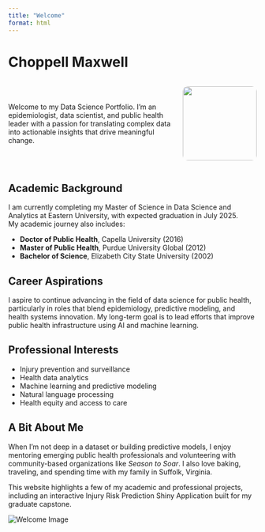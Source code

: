 ```yaml
---
title: "Welcome"
format: html
---
```



# Choppell Maxwell

::::: {style="display: flex; align-items: center; justify-content: space-between;"}
::: {style="flex: 1;"}
Welcome to my Data Science Portfolio. I'm an epidemiologist, data scientist, and public health leader with a passion for translating complex data into actionable insights that drive meaningful change.
:::

::: {style="margin-left: 20px;"}
![](profile.jpg){width="150px" style="border-radius: 10px;"}
:::
:::::

## Academic Background

I am currently completing my Master of Science in Data Science and Analytics at Eastern University, with expected graduation in July 2025.\
My academic journey also includes:

-   **Doctor of Public Health**, Capella University (2016)\
-   **Master of Public Health**, Purdue University Global (2012)\
-   **Bachelor of Science**, Elizabeth City State University (2002)

## Career Aspirations

I aspire to continue advancing in the field of data science for public health, particularly in roles that blend epidemiology, predictive modeling, and health systems innovation. My long-term goal is to lead efforts that improve public health infrastructure using AI and machine learning.

## Professional Interests

-   Injury prevention and surveillance\
-   Health data analytics\
-   Machine learning and predictive modeling\
-   Natural language processing\
-   Health equity and access to care

## A Bit About Me

When I’m not deep in a dataset or building predictive models, I enjoy mentoring emerging public health professionals and volunteering with community-based organizations like *Season to Soar*. I also love baking, traveling, and spending time with my family in Suffolk, Virginia.

This website highlights a few of my academic and professional projects, including an interactive Injury Risk Prediction Shiny Application built for my graduate capstone.


<div class="toc-image-wrapper">
  <img src="welcome.png" alt="Welcome Image" class="toc-image">
</div>
